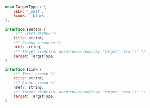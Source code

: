 
<Props of={Card} />

```javascript

enum TargetType = {
    SELF: '_self',
    BLANK: '_blank',
};

interface IButton {
     /** Текст кнопки */
    title: string;
    /** Ссылка в кнопке */
    href: string;
    /** Target свойство, аналогично свойству 'target' тега 'a' */
    target: TargetType;
}

interface ILink {
    /** Текст ссылки */
    title: string;
    /** Адрес ссылки */
    href?: string;
    /** Target свойство, аналогично свойству 'target' тега 'a' */
    target: TargetType;
}

```
